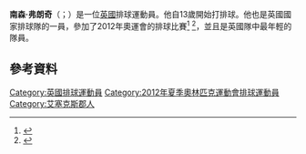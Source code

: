 '''南森·弗朗奇'''（{{lang-en|Nathan French}}；{{bd|1990年|4月20日}}）是一位[[英國|英國]]排球運動員。他自13歲開始打排球。他也是英國國家排球隊的一員，參加了2012年奧運會的排球比賽<ref>{{cite web|author=ITV Report|title=Essex volleyball player makes Team GB|url=http://www.itv.com/news/anglia/2012-06-29/essex-volleyball-player-makes-team-gb/|publisher=ITV|date=June 29, 2012|access-date=2015-06-14|archive-date=2016-03-04|archive-url=https://web.archive.org/web/20160304210803/http://www.itv.com/news/anglia/2012-06-29/essex-volleyball-player-makes-team-gb/|dead-url=no}}</ref>
<ref>{{cite web|title=French aims to hold on to starting spot|url=http://www.essexchronicle.co.uk/French-aims-hold-starting-spot/story-13025743-detail/story.html?sp=mobile|publisher=Essex Chronicle|date=July 28, 2011|deadurl=yes|archiveurl=https://web.archive.org/web/20141006082151/http://www.essexchronicle.co.uk/French-aims-hold-starting-spot/story-13025743-detail/story.html?sp=mobile|archivedate=2014年10月6日|accessdate=2015年6月14日}}</ref>，並且是英國隊中最年輕的隊員。

==參考資料==
{{Reflist}}
{{DEFAULTSORT:French, Nathan}}
[[Category:英國排球運動員|Category:英國排球運動員]]
[[Category:2012年夏季奧林匹克運動會排球運動員|Category:2012年夏季奧林匹克運動會排球運動員]]
[[Category:艾塞克斯郡人|Category:艾塞克斯郡人]]